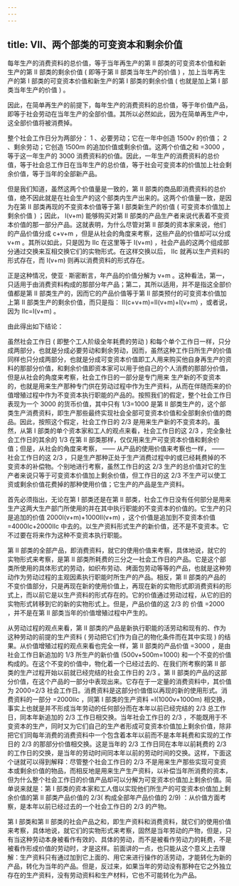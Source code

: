 ```yaml
---
---
---
```

title: VII、两个部类的可变资本和剩余价值
---




每年生产的消费资料的总价值，等于当年再生产的第 II 部类的可变资本价值和新生产的第 II 部类的剩余价值 ( 即等于第 II 部类当年生产的价值 ) ，加上当年再生产的第 I 部类的可变资本价值和新生产的第 I 部类的剩余价值 ( 也就是加上第 I 部类当年生产的价值 ) 。

因此，在简单再生产的前提下，每年生产的消费资料的总价值，等于年价值产品，即等于社会劳动在当年生产的全部价值。其所以必然如此，因为在简单再生产中，这全部价值将被消费掉。

整个社会工作日分为两部分： 1 、必要劳动；它在一年中创造 1500v 的价值； 2 、剩余劳动；它创造 1500m 的追加价值或剩余价值。这两个价值之和 =3000 ，等于这一年生产的 3000 消费资料的价值。因此，一年生产的消费资料的总价值，等于社会总工作日在当年生产的总价值，等于社会可变资本的价值加上社会剩余价值，等于当年的全部新产品。

但是我们知道，虽然这两个价值量是一致的，第 II 部类的商品即消费资料的总价值，绝不因此就是在社会生产的这个部类内生产出来的。这两个价值量一致，是因为在第 II 部类再现的不变资本价值等于第 I 部类新生产的价值 ( 可变资本价值加上剩余价值 ) ；因此， I(v+m) 能够购买对第 II 部类的产品生产者来说代表着不变资本价值的那一部分产品。这就表明，为什么尽管对第 II 部类的资本家来说，他们的产品价值分成 c+v+m ，但是从社会的角度来考察，这些产品的价值却可以分成 v+m 。其所以如此，只是因为 IIc 在这里等于 I(v+m) ，社会产品的这两个组成部分通过交换来互相交换它们的实物形式。在这样交换以后， IIc 就再以生产资料的形式存在，而 I(v+m) 则再以消费资料的形式存在。

正是这种情况，使亚 · 斯密断言，年产品的价值分解为 v+m 。这种看法，第一，只适用于由消费资料构成的那部分年产品；第二，其所以适用，并不是指这全部价值都是第 II 部类生产的，因而它的产品价值等于第 II 部类预付的可变资本价值加上第 II 部类生产的剩余价值，而只是指： II(c+v+m)=II(v+m)+I(v+m) ，或者说，因为 IIc=I(v+m) 。

由此得出如下结论：

虽然社会工作日 ( 即整个工人阶级全年耗费的劳动 ) 和每个单个工作日一样，只分成两部分，也就是分成必要劳动和剩余劳动，因而，虽然这种工作日所生产的价值同样也只分成两部分，也就是分成可变资本价值即工人用来购买他自身再生产的资料的那部分价值，和剩余价值即资本家可以用于他自己的个人消费的那部分价值，但是从社会的角度来考察，社会工作日的一部分是专门用来 生产新的不变资本 的，也就是用来生产那种专门供在劳动过程中作为生产资料，从而在伴随而来的价值增殖过程中作为不变资本执行职能的产品的。按照我们的假定，整个社会工作日表现为一个 3000 的货币价值，其中只有 1/3=1000 是第 II 部类生产的，这个部类生产消费资料，即生产那些最终实现社会全部可变资本价值和全部剩余价值的商品。因此，按照这个假定，社会工作日的 2/3 是用来生产新的不变资本的。虽然，从第 I 部类的单个资本家和工人的观点来看，社会工作日的这 2/3 ，完全象社会工作日的其余的 1/3 在第 II 部类那样，仅仅用来生产可变资本价值和剩余价值；但是，从社会的角度来考察， —— 从产品的使用价值来考察也一样， —— 社会工作日的这 2/3 ，只是生产那种正处于生产消费过程中的或已经耗费掉的不变资本的补偿物。个别地进行考察，虽然工作日的这 2/3 生产的总价值对它的生产者来说只等于可变资本价值加上剩余价值，但工作日的这 2/3 不生产可以使工资或剩余价值花费掉的那种使用价值；它生产的产品是生产资料。

首先必须指出，无论在第 I 部类还是在第 II 部类，社会工作日没有任何部分是用来生产这两大生产部门所使用的并在其中执行职能的不变资本的价值的。它生产的只是追加的价值 2000I(v+m)+1000II(v+m) ，这个价值是追加到不变资本价值 =4000Ic+2000IIc 中去的。以生产资料形式生产的新价值，还不是不变资本。它不过要在将来作为这种不变资本执行职能。

第 II 部类的全部产品，即消费资料，就它的使用价值来考察，具体地说，就它的实物形式来考察，是第 II 部类所耗费的三分之一社会工作日的产品。它是这个部类所使用的具体形式的劳动，如织布劳动、烤面包劳动等等的产品，也就是这种劳动作为劳动过程的主观因素执行职能时所生产的产品。相反，第 II 部类的产品的不变价值部分，只是再现在新的使用价值上，再现在新的实物形式即消费资料的形式上，而以前它是以生产资料的形式存在的。它的价值通过劳动过程，从它的旧的实物形式转移到它的新的实物形式上。但是，产品价值的这 2/3 的 价值 =2000 ，并不是在第 II 部类当年的价值增殖过程中产生的。

从劳动过程的观点来看，第 II 部类的产品是新执行职能的活劳动和现有的、作为这种劳动的前提的生产资料 ( 劳动把它们作为自己的物化条件而在其中实现 ) 的结果。从价值增殖过程的观点来看也完全一样，第 II 部类的产品价值 =3000 ，是由社会工作日新追加的 1/3 所生产的新价值 (500v+500m=1000) 和一个不变的价值构成的。在这个不变的价值中，物化着一个已经过去的、在我们所考察的第 II 部类的生产过程开始以前就已经完结的社会工作日的 2/3 。第 II 部类的产品的这部分价值，在这个产品的一部分中表现出来。它存在于一定量的消费资料中，其价值为 2000=2/3 社会工作日。消费资料是这部分价值借以再现的新的使用形式。消费资料的一部分 =2000IIc ，同第 I 部类的生产资料 =I(1000v+1000m) 相交换，事实上也就是并不形成当年劳动的任何部分而在本年以前已经完结的 2/3 总工作日，同本年新追加的 2/3 工作日相交换。当年社会工作日的 2/3 ，不能既用于不变资本的生产，同时又为它们自己的生产者形成可变资本价值加上剩余价值，除非把它们同每年消费的消费资料中一个包含着本年以前而不是本年耗费和实现的工作日的 2/3 的那部分价值相交换。这是当年的 2/3 工作日同在本年以前耗费的 2/3 的工作日的交换，是当年的劳动时间同本年以前的劳动时间的交换。这样，下面这个谜就可以得到解释：尽管整个社会工作日的 2/3 不是用来生产那些实现可变资本或剩余价值的物品，而相反地是用来生产生产资料，以补偿当年所消费的资本，但为什么整个社会工作日的价值产品却可以分解为可变资本价值加上剩余价值。简单说来就是：第 I 部类的资本家和工人借以实现他们所生产的可变资本价值加上剩余价值的第 II 部类产品价值的 2/3( 构成全部年产品价值的 2/9) ：从价值方面考察，是本年以前已经过去的一个社会工作日的 2/3 的产物。

第 I 部类和第 II 部类的社会产品之和，即生产资料和消费资料，就它们的使用价值来考察，具体地说，就它们的实物形式来考察，固然是当年劳动的产物，但是，只有当这种劳动本身被看作有效的、具体的劳动，而不是被看作劳动力的耗费，不是被看作形成价值的劳动时，才是这样。前面讲的一点，也只能从这个意义上去理解：生产资料只有通过加到它上面的、用它来进行操作的活劳动，才能转化为新的产品，转化为当年的产品。但是，反过来，如果当年的劳动没有那种在它之外独立存在的生产资料，没有劳动资料和生产材料，它也不可能转化为产品。